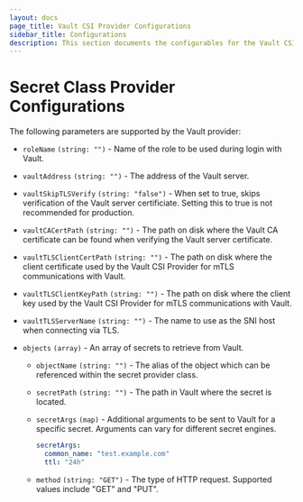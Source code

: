 ```yaml
---
layout: docs
page_title: Vault CSI Provider Configurations
sidebar_title: Configurations
description: This section documents the configurables for the Vault CSI Provider.
---
```


# Secret Class Provider Configurations

The following parameters are supported by the Vault provider:

- `roleName` `(string: "")` - Name of the role to be used during login with Vault.

- `vaultAddress` `(string: "")` - The address of the Vault server.

- `vaultSkipTLSVerify` `(string: "false")` - When set to true, skips verification of the Vault server 
  certificiate. Setting this to true is not recommended for production.

- `vaultCACertPath` `(string: "")` - The path on disk where the Vault CA certificate can be found
  when verifying the Vault server certificate.

- `vaultTLSClientCertPath` `(string: "")` - The path on disk where the client certificate used 
  by the Vault CSI Provider for mTLS communications with Vault.

- `vaultTLSClientKeyPath` `(string: "")` - The path on disk where the client key used 
  by the Vault CSI Provider for mTLS communications with Vault.

- `vaultTLSServerName` `(string: "")` - The name to use as the SNI host when connecting via TLS.

- `objects` `(array)` - An array of secrets to retrieve from Vault.

  - `objectName` `(string: "")` - The alias of the object which can be referenced within the secret provider class.

  - `secretPath` `(string: "")` - The path in Vault where the secret is located.

  - `secretArgs` `(map)` - Additional arguments to be sent to Vault for a specific secret. Arguments can vary 
    for different secret engines.

    ```yaml
    secretArgs:
      common_name: "test.example.com"
      ttl: "24h"
    ```

  - `method` `(string: "GET")` - The type of HTTP request. Supported values include "GET" and "PUT".